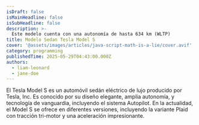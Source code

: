 ```yaml
---
isDraft: false
isMainHeadline: false
isSubHeadline: false
description: >-
  Este modelo cuenta con una autonomía de hasta 634 km (WLTP)
title: Modelo Sedan Tesla Model S 
cover: '@assets/images/articles/java-script-math-is-a-lie/cover.avif'
category: programming
publishedTime: 2025-05-29T04:43:00.000Z
authors:
  - liam-leonard
  - jane-doe
---
```

El Tesla Model S es un automóvil sedán eléctrico de lujo producido por Tesla, Inc. Es conocido por su diseño elegante, amplia autonomía, y tecnología de vanguardia, incluyendo el sistema Autopilot. En la actualidad, el Model S se ofrece en diferentes versiones, incluyendo la variante Plaid con tracción tri-motor y una aceleración impresionante. 